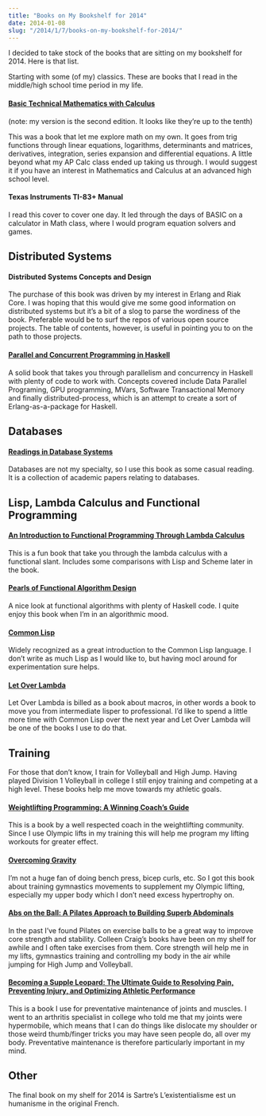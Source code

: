 ```yaml
---
title: "Books on My Bookshelf for 2014"
date: 2014-01-08 
slug: "/2014/1/7/books-on-my-bookshelf-for-2014/"
---
```



I decided to take stock of the books that are sitting on my bookshelf for 2014.
Here is that list.

Starting with some (of my) classics. These are books that I read in the
middle/high school time period in my life.

#### [Basic Technical Mathematics with Calculus](http://www.amazon.com/Basic-Technical-Mathematics-Calculus-Edition/dp/0133116530?tag=christophe067-20)

 (note: my version is the second edition. It looks like they’re up to the tenth)

This was a book that let me explore math on my own. It goes from trig functions
through linear equations, logarithms, determinants and matrices, derivatives,
integration, series expansion and differential equations. A little beyond what
my AP Calc class ended up taking us through. I would suggest it if you have an
interest in Mathematics and Calculus at an advanced high school level.

#### Texas Instruments TI-83+ Manual

I read this cover to cover one day. It led through the days of BASIC on a
calculator in Math class, where I would program equation solvers and games.

## Distributed Systems

#### Distributed Systems Concepts and Design

The purchase of this book was driven by my interest in Erlang and Riak Core. I
was hoping that this would give me some good information on distributed systems
but it’s a bit of a slog to parse the wordiness of the book. Preferable would be
to surf the repos of various open source projects. The table of contents,
however, is useful in pointing you to on the path to those projects.

#### [Parallel and Concurrent Programming in Haskell](http://www.amazon.com/Parallel-Concurrent-Programming-Haskell-Multithreaded/dp/1449335942/?tag=christophe067-20)

A solid book that takes you through parallelism and concurrency in Haskell with
plenty of code to work with. Concepts covered include Data Parallel Programing,
GPU programming, MVars, Software Transactional Memory and finally
distributed-process, which is an attempt to create a sort of Erlang-as-a-package
for Haskell.


## Databases

#### [Readings in Database Systems](http://www.amazon.com/Readings-Database-Systems-Joseph-Hellerstein/dp/0262693143?tag=christophe067-20)

Databases are not my specialty, so I use this book as some casual reading. It is
a collection of academic papers relating to databases.


## Lisp, Lambda Calculus and Functional Programming

#### [An Introduction to Functional Programming Through Lambda Calculus](http://www.amazon.com/Introduction-Functional-Programming-Calculus-Mathematics/dp/0486478831?tag=christophe067-20)

This is a fun book that take you through the lambda calculus with a functional
slant. Includes some comparisons with Lisp and Scheme later in the book.

#### [Pearls of Functional Algorithm Design](http://www.amazon.com/Pearls-Functional-Algorithm-Design-Richard/dp/0521513383?tag=christophe067-20)

A nice look at functional algorithms with plenty of Haskell code. I quite enjoy
this book when I’m in an algorithmic mood.

#### [Common Lisp](http://www.cs.cmu.edu/~dst/LispBook/)

Widely recognized as a great introduction to the Common Lisp language. I don’t
write as much Lisp as I would like to, but having mocl around for
experimentation sure helps.

#### [Let Over Lambda](http://letoverlambda.com/)

Let Over Lambda is billed as a book about macros, in other words a book to move
you from intermediate lisper to professional. I’d like to spend a little more
time with Common Lisp over the next year and Let Over Lambda will be one of the
books I use to do that.


## Training

For those that don’t know, I train for Volleyball and High Jump. Having played
Division 1 Volleyball in college I still enjoy training and competing at a high
level. These books help me move towards my athletic goals.

#### [Weightlifting Programming: A Winning Coach’s Guide](http://www.amazon.com/Weightlifting-Programming-Winning-Coachs-Guide/dp/0980011159?tag=christophe067-20)

This is a book by a well respected coach in the weightlifting community. Since I
use Olympic lifts in my training this will help me program my lifting workouts
for greater effect.

#### [Overcoming Gravity](http://www.amazon.com/Overcoming-Gravity-Systematic-Gymnastics-Bodyweight/dp/1467933120?tag=christophe067-20)

I’m not a huge fan of doing bench press, bicep curls, etc. So I got this book
about training gymnastics movements to supplement my Olympic lifting, especially
my upper body which I don’t need excess hypertrophy on.

#### [Abs on the Ball: A Pilates Approach to Building Superb Abdominals](http://www.amazon.com/Abs-Ball-Approach-Building-Abdominals/dp/089281098X?tag=christophe067-20)

In the past I’ve found Pilates on exercise balls to be a great way to improve
core strength and stability. Colleen Craig’s books have been on my shelf for
awhile and I often take exercises from them. Core strength will help me in my
lifts, gymnastics training and controlling my body in the air while jumping for
High Jump and Volleyball.

#### [Becoming a Supple Leopard: The Ultimate Guide to Resolving Pain, Preventing Injury, and Optimizing Athletic Performance](http://www.amazon.com/Becoming-Supple-Leopard-Preventing-Performance/dp/1936608588?tag=christophe067-20)

This is a book I use for preventative maintenance of joints and muscles. I went
to an arthritis specialist in college who told me that my joints were
hypermobile, which means that I can do things like dislocate my shoulder or
those weird thumb/finger tricks you may have seen people do, all over my body.
Preventative maintenance is therefore particularly important in my mind.


## Other

The final book on my shelf for 2014 is Sartre’s L’existentialisme est un
humanisme in the original French.
